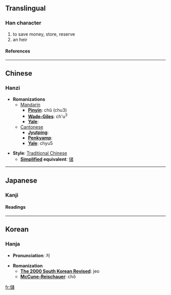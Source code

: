{{see|储}}

==Translingual==
===Han character===
{{Han char|rad=人|as=16|sn=18|four=2426<sub>0</sub>|canj=人卜口日 (OYRA)}}
# to save money, store, reserve
# an heir
====References====
{{Han ref|kx=0121.200|dkj=01284|dj=0256.060|hdz=10235.090|uh=5132|ud=20786|bh=C078|bd=49272}}
----

==Chinese==
===Hanzi===


* '''Romanizations'''
** [[Mandarin]]
*** '''[[Pinyin]]''': chǔ (chu3)
*** '''[[Wade-Giles]]''': ch'u<sup>3</sup>
*** '''[[Yale]]''': 
**[[Cantonese]]
***'''[[Jyutping]]''':
***'''[[Penkyamp]]''': 
***'''[[Yale]]''': chyu5

* '''Style''': [[Traditional Chinese]] 
** '''[[Simplified Chinese|Simplified]] equivalent''': [[储]]


----
==Japanese==
===Kanji===
{{ja-kanji|grade=|rs=人16}}
====Readings====
{{ja-readings|on=[[ちょ]] (cho)|kun=[[そえ]] (soe), [[たくわえる]] (takuwaeru), [[もうける]] (moukeru)}}


----
==Korean==
===Hanja===

* '''Pronunciation''': 저

* '''Romanization'''
** '''[[The 2000 South Korean Revised Romanization|The 2000 South Korean Revised]]''': jeo
** '''[[McCune-Reischauer]]''': chŏ


[[fr:儲]]